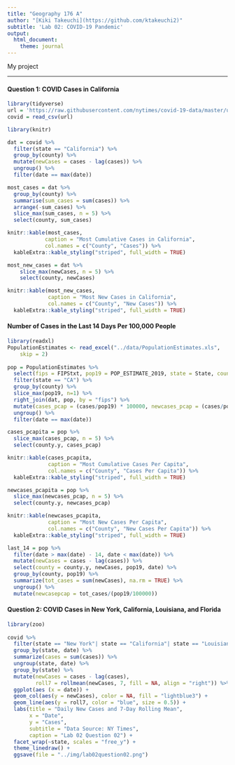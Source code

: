 ```yaml
---
title: "Geography 176 A"
author: "[Kiki Takeuchi](https://github.com/ktakeuchi2)"
subtitle: 'Lab 02: COVID-19 Pandemic'
output: 
  html_document:
    theme: journal
---
```


My project

*****

#### Question 1: COVID Cases in California

```r
library(tidyverse)
url = 'https://raw.githubusercontent.com/nytimes/covid-19-data/master/us-counties.csv'
covid = read_csv(url)
```


```r
library(knitr)

dat = covid %>% 
  filter(state == "California") %>% 
  group_by(county) %>% 
  mutate(newCases = cases - lag(cases)) %>% 
  ungroup() %>% 
  filter(date == max(date)) 
```

```r
most_cases = dat %>%
  group_by(county) %>% 
  summarise(sum_cases = sum(cases)) %>% 
  arrange(-sum_cases) %>% 
  slice_max(sum_cases, n = 5) %>% 
  select(county, sum_cases)

knitr::kable(most_cases,
            caption = "Most Cumulative Cases in California",
            col.names = c("County", "Cases")) %>% 
  kableExtra::kable_styling("striped", full_width = TRUE)
```

```r
most_new_cases = dat %>% 
    slice_max(newCases, n = 5) %>% 
    select(county, newCases)

knitr::kable(most_new_cases, 
             caption = "Most New Cases in California",
             col.names = c("County", "New Cases")) %>% 
  kableExtra::kable_styling("striped", full_width = TRUE)
```


#### Number of Cases in the Last 14 Days Per 100,000 People

```r
library(readxl)
PopulationEstimates <- read_excel("../data/PopulationEstimates.xls", 
    skip = 2) 
  
pop = PopulationEstimates %>%
  select(fips = FIPStxt, pop19 = POP_ESTIMATE_2019, state = State, county = Area_Name) %>%
  filter(state == "CA") %>% 
  group_by(county) %>%
  slice_max(pop19, n=1) %>%
  right_join(dat, pop, by = "fips") %>%
  mutate(cases_pcap = (cases/pop19) * 100000, newcases_pcap = (cases/pop19) * 100000) %>% 
  ungroup() %>% 
  filter(date == max(date))
```

```r
cases_pcapita = pop %>% 
  slice_max(cases_pcap, n = 5) %>% 
  select(county.y, cases_pcap)

knitr::kable(cases_pcapita,
             caption = "Most Cumulative Cases Per Capita",
             col.names = c("County", "Cases Per Capita")) %>%
  kableExtra::kable_styling("striped", full_width = TRUE)
```

```r
newcases_pcapita = pop %>% 
  slice_max(newcases_pcap, n = 5) %>% 
  select(county.y, newcases_pcap)

knitr::kable(newcases_pcapita,
             caption = "Most New Cases Per Capita",
             col.names = c("County", "New Cases Per Capita")) %>%
  kableExtra::kable_styling("striped", full_width = TRUE)
```

```r
last_14 = pop %>%
  filter(date > max(date) - 14, date < max(date)) %>%
  mutate(newCases = cases - lag(cases)) %>%
  select(county = county.y, newCases, pop19, date) %>% 
  group_by(county, pop19) %>%
  summarize(tot_cases = sum(newCases), na.rm = TRUE) %>%
  ungroup() %>% 
  mutate(newcasepcap = tot_cases/(pop19/100000))
```


#### Question 2: COVID Cases in New York, California, Louisiana, and Florida

```r
library(zoo)
  
covid %>%
  filter(state == "New York"| state == "California"| state == "Louisiana" | state =="Florida") %>%
  group_by(state, date) %>%
  summarize(cases = sum(cases)) %>%
  ungroup(state, date) %>% 
  group_by(state) %>% 
  mutate(newCases = cases - lag(cases),
         roll7 = rollmean(newCases, 7, fill = NA, align = "right")) %>%
  ggplot(aes (x = date)) +
  geom_col(aes(y = newCases), color = NA, fill = "lightblue3") +
  geom_line(aes(y = roll7, color = "blue", size = 0.5)) +
  labs(title = "Daily New Cases and 7-Day Rolling Mean",
       x = "Date",
       y = "Cases",
       subtitle = "Data Source: NY Times",
       caption = "Lab 02 Question 02") +
  facet_wrap(~state, scales = "free_y") +
  theme_linedraw() +
  ggsave(file = "../img/lab02question02.png")
```

